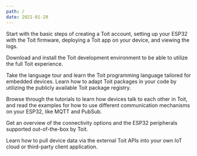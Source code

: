 ```yaml
---
path: /
date: 2021-01-20
---
```


<Title>Documentation</Title>

<Boxes>
<Box title="Quick start guide" to="/getstarted/quick_start">

Start with the basic steps of creating a Toit account, setting up your ESP32 with
the Toit firmware, deploying a Toit app on your device, and viewing the logs.

</Box>

<Box title="Installation" to="/getstarted/install">

Download and install the Toit development environment to be able to utilize the full Toit experience.

</Box>

<Box title="Language guide" to="/language/language">

Take the language tour and learn the Toit programming language tailored for embedded devices.
Learn how to adapt Toit packages in your code by utilizing the publicly available Toit package registry.

</Box>
<Box title="Tutorials" to="/tutorials">

Browse through the tutorials to learn how devices talk to each other in Toit,
and read the examples for how to use different communication mechanisms on your ESP32, like MQTT and PubSub.

</Box>
<Box title="Hardware" to="/hardware">

Get an overview of the connectivity options and the ESP32 peripherals supported out-of-the-box by Toit.

</Box>

<Box title="API" to="/apis/api">

Learn how to pull device data via the external Toit APIs into your own IoT cloud or third-party client application.

</Box>
</Boxes>
